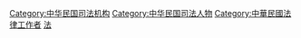 [[Category:中华民国司法机构|Category:中华民国司法机构]]
[[Category:中华民国司法人物|Category:中华民国司法人物]]
[[Category:中華民國法律工作者|Category:中華民國法律工作者]]
[[Category:中華民國政府官員|法]]